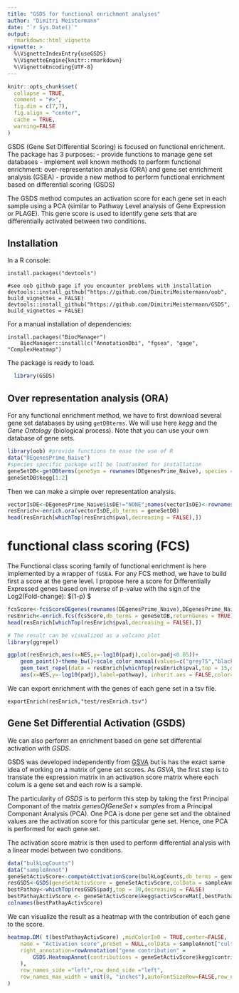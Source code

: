 ```yaml
---
title: "GSDS for functional enrichment analyses"
author: "Dimitri Meistermann"
date: "`r Sys.Date()`"
output:
  rmarkdown::html_vignette
vignette: >
  %\VignetteIndexEntry{useGSDS}
  %\VignetteEngine{knitr::rmarkdown}
  %\VignetteEncoding{UTF-8}
---
```


```r
knitr::opts_chunk$set(
  collapse = TRUE,
  comment = "#>",
  fig.dim = c(7,7),
  fig.align = "center",
  cache = TRUE,
  warning=FALSE
)
```


GSDS (Gene Set Differential Scoring) is focused on functional enrichment.
The package has 3 purposes:
- provide functions to manage gene set databases
- implement well known methods to perform functional enrichment: over-representation analysis (ORA) and gene set enrichment analysis (GSEA)
- provide a new method to perform functional enrichment based on differential scoring (GSDS)

The GSDS method computes an activation score for each gene set in each sample using a PCA (similar to Pathway Level analysis of Gene Expression or PLAGE). This gene score is used  to identify gene sets that are differentially activated between two conditions.


## Installation

In a R console: 

```
install.packages("devtools")

#see oob github page if you encounter problems with installation
devtools::install_github("https://github.com/DimitriMeistermann/oob", build_vignettes = FALSE)
devtools::install_github("https://github.com/DimitriMeistermann/GSDS", build_vignettes = FALSE)
```
For a manual installation of dependencies:

```
install.packages("BiocManager")
    BiocManager::install(c("AnnotationDbi", "fgsea", "gage", "ComplexHeatmap")
```

The package is ready to load.
  
```r
  library(GSDS)
```


## Over representation analysis (ORA)

For any functional enrichment method, we have to first download several gene set databases by using `getDBterms`. We will use here *kegg* and the *Gene Ontology* (biological process).
Note that you can use your own database of gene sets.

```r
library(oob) #provide functions to ease the use of R
data("DEgenesPrime_Naive")
#species specific package will be load/asked for installation
geneSetDB<-getDBterms(geneSym = rownames(DEgenesPrime_Naive), species = "Human", database = c("kegg","goBP"))
geneSetDB$kegg[1:2]

```

Then we can make a simple over representation analysis.

```r
vectorIsDE<-DEgenesPrime_Naive$isDE!="NONE";names(vectorIsDE)<-rownames(DEgenesPrime_Naive)
resEnrich<-enrich.ora(vectorIsDE,db_terms = geneSetDB)
head(resEnrich[whichTop(resEnrich$pval,decreasing = FALSE),])

```

# functional class scoring (FCS)

The Functional class scoring family of functional enrichment is here implemented by a wrapper of `fGSEA`.
For any FCS method, we have to build first a score at the gene level.
I propose here a score for Differentially Expressed genes based on inverse of p-value with the sign of the Log2(Fold-change): $(1-p) \times \frac{Log_2FC}{|Log_2FC|} $

```r
fcsScore<-fcsScoreDEgenes(rownames(DEgenesPrime_Naive),DEgenesPrime_Naive$pvalue,DEgenesPrime_Naive$log2FoldChange)
resEnrich<-enrich.fcs(fcsScore,db_terms = geneSetDB,returnGenes = TRUE) #return genes of the gene set in the dataframe
head(resEnrich[whichTop(resEnrich$pval,decreasing = FALSE),])

# The result can be visualized as a volcano plot
library(ggrepel)

ggplot(resEnrich,aes(x=NES,y=-log10(padj),color=padj<0.05))+
    geom_point()+theme_bw()+scale_color_manual(values=c("grey75","black"))+
    geom_text_repel(data = resEnrich[whichTop(resEnrich$pval,top = 15,decreasing = FALSE),],
    aes(x=NES,y=-log10(padj),label=pathway), inherit.aes = FALSE,color="grey50")
```

We can export enrichment with the genes of each gene set in a tsv file.

```
exportEnrich(resEnrich,"test/resEnrich.tsv")
```

## Gene Set Differential Activation (GSDS) 

We can also perform an enrichment based on gene set differential activation with *GSDS*.

GSDS was developed independently from [GSVA](https://bioconductor.org/packages/release/bioc/html/GSVA.html) but is has the exact same idea of working on a matrix of gene set scores.
As *GSVA*, the first step is to translate the expression matrix in an activation score matrix where each colum is a gene set and each row is a sample.

The particularity of *GSDS* is to perform this step by taking the first Principal Componant of the matrix $genesOfGeneSet \times samples$ from a Principal Componant Analysis (PCA).
One PCA is done per gene set and the obtained values are the activation score for this particular gene set. Hence, one PCA is performed for each gene set.

The activation score matrix is then used to perform differential analysis with a linear model between two conditions.


```r
data("bulkLogCounts")
data("sampleAnnot")
geneSetActivScore<-computeActivationScore(bulkLogCounts,db_terms = geneSetDB["kegg"])
resGSDS<-GSDS(geneSetActivScore = geneSetActivScore,colData = sampleAnnot,contrast = c("culture_media","T2iLGO","KSR+FGF2"),db_terms = geneSetDB["kegg"])
bestPathay<-whichTop(resGSDS$padj,top = 30,decreasing = FALSE)
bestPathayActivScore <- geneSetActivScore$kegg$activScoreMat[,bestPathay]
colnames(bestPathayActivScore)
```

We can visualize the result as a heatmap with the contribution of each gene to the score.

```r

heatmap.DM( t(bestPathayActivScore) ,midColorIs0 = TRUE,center=FALSE,
	name = "Activation score",preSet = NULL,colData = sampleAnnot["culture_media"],
	right_annotation=rowAnnotation("gene contribution" =
		GSDS.HeatmapAnnot(contributions = geneSetActivScore$kegg$contribution[bestPathay],width = unit(12,"cm"),fontsizeFactor = 300)
	),
	row_names_side ="left",row_dend_side ="left",
	row_names_max_width = unit(8, "inches"),autoFontSizeRow=FALSE,row_names_gp=gpar(fontsize=1/length(bestPathay)*300)
)
```
